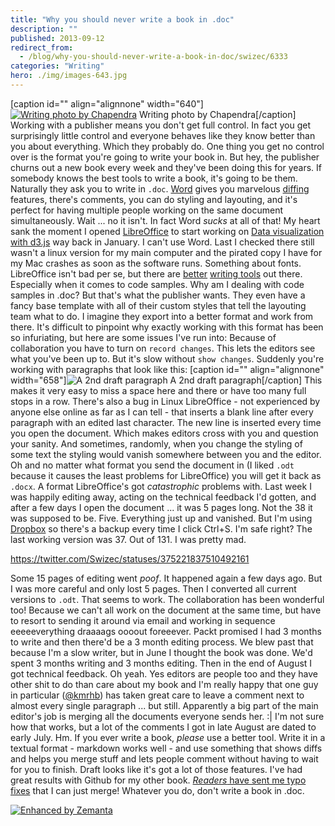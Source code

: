 ```yaml
---
title: "Why you should never write a book in .doc"
description: ""
published: 2013-09-12
redirect_from:
  - /blog/why-you-should-never-write-a-book-in-doc/swizec/6333
categories: "Writing"
hero: ./img/images-643.jpg
---
```


\[caption id="" align="alignnone" width="640"][![Writing photo by Chapendra](./img/images-643.jpg "Writing photo by Chapendra")](http://www.flickr.com/photos/chaparral/3276694461/sizes/z/in/photostream/) Writing photo by Chapendra\[/caption] Working with a publisher means you don't get full control. In fact you get surprisingly little control and everyone behaves like they know better than you about everything. Which they probably do. One thing you get no control over is the format you're going to write your book in. But hey, the publisher churns out a new book every week and they've been doing this for years. If somebody knows the best tools to write a book, it's going to be them. Naturally they ask you to write in `.doc`. [Word](http://office.microsoft.com/en-us/word/ "Microsoft Word") gives you marvelous [diffing](http://en.wikipedia.org/wiki/Diff "Diff") features, there's comments, you can do styling and layouting, and it's perfect for having multiple people working on the same document simultaneously. Wait ... no it isn't. In fact Word _sucks_ at all of that! My heart sank the moment I opened [LibreOffice](http://www.libreoffice.org "LibreOffice") to start working on [Data visualization with d3.js](http://www.packtpub.com/data-visualization-with-d3js/book) way back in January. I can't use Word. Last I checked there still wasn't a linux version for my main computer and the pirated copy I have for my Mac crashes as soon as the software runs. Something about fonts. LibreOffice isn't bad per se, but there are [better](http://swizec.com/blog/cool-thing-thursday-ia-writer/swizec/5517) [writing tools](http://swizec.com/blog/how-draft-got-me-to-pay-for-a-free-product/swizec/6186) out there. Especially when it comes to code samples. Why am I dealing with code samples in .doc? But that's what the publisher wants. They even have a fancy base template with all of their custom styles that tell the layouting team what to do. I imagine they export into a better format and work from there. It's difficult to pinpoint why exactly working with this format has been so infuriating, but here are some issues I've run into: Because of collaboration you have to turn on `record changes`. This lets the editors see what you've been up to. But it's slow without `show changes`. Suddenly you're working with paragraphs that look like this: \[caption id="" align="alignnone" width="658"]![A 2nd draft paragraph](./img/images-642.png "A 2nd draft paragraph") A 2nd draft paragraph\[/caption] This makes it very easy to miss a space here and there or have too many full stops in a row. There's also a bug in Linux LibreOffice - not experienced by anyone else online as far as I can tell - that inserts a blank line after every paragraph with an edited last character. The new line is inserted every time you open the document. Which makes editors cross with you and question your sanity. And sometimes, randomly, when you change the styling of some text the styling would vanish somewhere between you and the editor. Oh and no matter what format you send the document in (I liked `.odt` because it causes the least problems for LibreOffice) you will get it back as `.docx`. A format LibreOffice's got _catastrophic_ problems with. Last week I was happily editing away, acting on the technical feedback I'd gotten, and after a few days I open the document ... it was 5 pages long. Not the 38 it was supposed to be. Five. Everything just up and vanished. But I'm using [Dropbox](http://www.dropbox.com "Dropbox") so there's a backup every time I click Ctrl+S. I'm safe right? The last working version was 37. Out of 131. I was pretty mad.

https://twitter.com/Swizec/statuses/375221837510492161

Some 15 pages of editing went _poof_. It happened again a few days ago. But I was more careful and only lost 5 pages. Then I converted all current versions to `.odt`. That seems to work. The collaboration has been wonderful too! Because we can't all work on the document at the same time, but have to resort to sending it around via email and working in sequence eeeeeverything draaaags oooout foreeever. Packt promised I had 3 months to write and then there'd be a 3 month editing process. We blew past that because I'm a slow writer, but in June I thought the book was done. We'd spent 3 months writing and 3 months editing. Then in the end of August I got technical feedback. Oh yeah. Yes editors are people too and they have other shit to do than care about my book and I'm really happy that one guy in particular ([@kmrhb](https://twitter.com/kmrhb)) has taken great care to leave a comment next to almost every single paragraph ... but still. Apparently a big part of the main editor's job is merging all the documents everyone sends her. :| I'm not sure how that works, but a lot of the comments I got in late August are dated to early July. Hm. If you ever write a book, _please_ use a better tool. Write it in a textual format - markdown works well - and use something that shows diffs and helps you merge stuff and lets people comment without having to wait for you to finish. Draft looks like it's got a lot of those features. I've had great results with Github for my other book. [_Readers_ have sent me typo fixes](https://github.com/Swizec/nightowls/pulls) that I can just merge! Whatever you do, don't write a book in .doc.

[![Enhanced by Zemanta](http://img.zemanta.com/zemified_e.png?x-id=f350f8fa-a9bf-4564-8a6f-07ec355d2aaa)](http://www.zemanta.com/?px "Enhanced by Zemanta")
